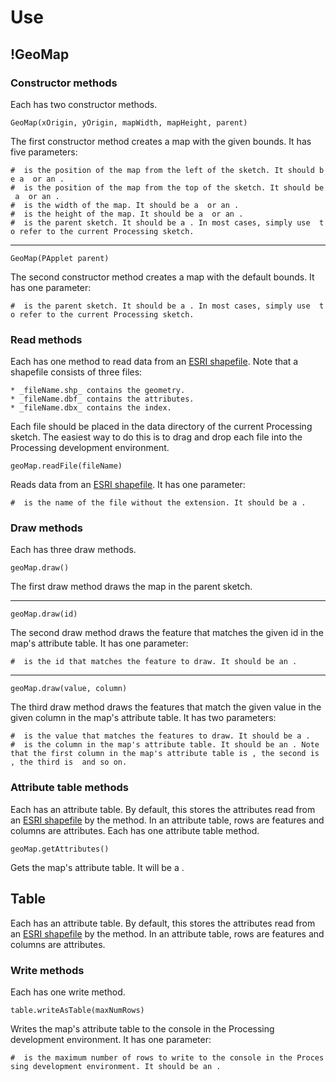 =Use=

==!GeoMap==

===Constructor methods===

Each {{{GeoMap}}} has two constructor methods.

<code language="processing">GeoMap(xOrigin, yOrigin, mapWidth, mapHeight, parent)</code>

The first constructor method creates a map with the given bounds. It has five parameters:

 # {{{xOrigin}}} is the position of the map from the left of the sketch. It should be a {{{float}}} or an {{{int}}}.
 # {{{yOrigin}}} is the position of the map from the top of the sketch. It should be a {{{float}}} or an {{{int}}}.
 # {{{mapWidth}}} is the width of the map. It should be a {{{float}}} or an {{{int}}}.
 # {{{mapHeight}}} is the height of the map. It should be a {{{float}}} or an {{{int}}}.
 # {{{parent}}} is the parent sketch. It should be a {{{PApplet}}}. In most cases, simply use {{{this}}} to refer to the current Processing sketch.

----
<code language="processing">GeoMap(PApplet parent)</code>

The second constructor method creates a map with the default bounds. It has one parameter:

 # {{{parent}}} is the parent sketch. It should be a {{{PApplet}}}. In most cases, simply use {{{this}}} to refer to the current Processing sketch.

===Read methods===

Each {{{GeoMap}}} has one method to read data from an [http://en.wikipedia.org/wiki/Shapefile ESRI shapefile]. Note that a shapefile consists of three files:

 * _fileName.shp_ contains the geometry.
 * _fileName.dbf_ contains the attributes.
 * _fileName.dbx_ contains the index.

Each file should be placed in the data directory of the current Processing sketch. The easiest way to do this is to drag and drop each file into the Processing development environment.

<code language="processing">geoMap.readFile(fileName)</code>

Reads data from an [http://en.wikipedia.org/wiki/Shapefile ESRI shapefile]. It has one parameter:

 # {{{fileName}}} is the name of the file without the extension. It should be a {{{String}}}.

===Draw methods===

Each {{{GeoMap}}} has three draw methods.

<code language="processing">geoMap.draw()</code>

The first draw method draws the map in the parent sketch.

----
<code language="processing">geoMap.draw(id)</code>

The second draw method draws the feature that matches the given id in the map's attribute table. It has one parameter:

 # {{{id}}} is the id that matches the feature to draw. It should be an {{{int}}}.

----
<code language="processing">geoMap.draw(value, column)</code>

The third draw method draws the features that match the given value in the given column in the map's attribute table. It has two parameters:

 # {{{value}}} is the value that matches the features to draw. It should be a {{{String}}}.
 # {{{column}}} is the column in the map's attribute table. It should be an {{{int}}}. Note that the first column in the map's attribute table is {{{0}}}, the second is {{{1}}}, the third is {{{2}}} and so on.

===Attribute table methods===

Each {{{GeoMap}}} has an attribute table. By default, this stores the attributes read from an [http://en.wikipedia.org/wiki/Shapefile ESRI shapefile] by the {{{geoMap.readFile()}}} method. In an attribute table, rows are features and columns are attributes. Each {{{GeoMap}}} has one attribute table method.

<code language="processing">geoMap.getAttributes()</code>

Gets the map's attribute table. It will be a {{{Table}}}.

==Table==

Each {{{GeoMap}}} has an attribute table. By default, this stores the attributes read from an [http://en.wikipedia.org/wiki/Shapefile ESRI shapefile] by the {{{geoMap.readFile()}}} method. In an attribute table, rows are features and columns are attributes.

===Write methods===

Each {{{Table}}} has one write method.

<code language="processing">table.writeAsTable(maxNumRows)</code>

Writes the map's attribute table to the console in the Processing development environment. It has one parameter:

 # {{{maxNumRows}}} is the maximum number of rows to write to the console in the Processing development environment. It should be an {{{int}}}.
